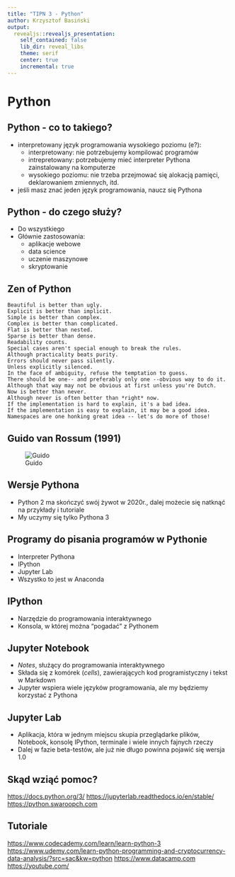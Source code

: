 ```yaml
---
title: "TIPN 3 - Python"
author: Krzysztof Basiński
output:
  revealjs::revealjs_presentation:
    self_contained: false
    lib_dir: reveal_libs
    theme: serif
    center: true
    incremental: true
---
```


# Python

## Python - co to takiego?

- interpretowany język programowania wysokiego poziomu (e?):
    - interpretowany: nie potrzebujemy kompilować programów
    - intrepretowany: potrzebujemy mieć interpreter Pythona zainstalowany na komputerze
    - wysokiego poziomu: nie trzeba przejmować się alokacją pamięci, deklarowaniem zmiennych, itd.
- jeśli masz znać jeden język programowania, naucz się Pythona

## Python - do czego służy?

- Do wszystkiego
- Głównie zastosowania:
     - aplikacje webowe
     - data science
     - uczenie maszynowe
     - skryptowanie
     
## Zen of Python

```
Beautiful is better than ugly.
Explicit is better than implicit.
Simple is better than complex.
Complex is better than complicated.
Flat is better than nested.
Sparse is better than dense.
Readability counts.
Special cases aren't special enough to break the rules.
Although practicality beats purity.
Errors should never pass silently.
Unless explicitly silenced.
In the face of ambiguity, refuse the temptation to guess.
There should be one-- and preferably only one --obvious way to do it.
Although that way may not be obvious at first unless you're Dutch.
Now is better than never.
Although never is often better than *right* now.
If the implementation is hard to explain, it's a bad idea.
If the implementation is easy to explain, it may be a good idea.
Namespaces are one honking great idea -- let's do more of those!
```

## Guido van Rossum (1991)

![Guido](img/guido.png)

## Wersje Pythona

- Python 2 ma skończyć swój żywot w 2020r., dalej możecie się natknąć na przykłady i tutoriale
- My uczymy się tylko Pythona 3

## Programy do pisania programów w Pythonie

- Interpreter Pythona
- IPython
- Jupyter Lab
- Wszystko to jest w Anaconda

## IPython

- Narzędzie do programowania interaktywnego
- Konsola, w której można "pogadać" z Pythonem

## Jupyter Notebook

- _Notes_, służący do programowania interaktywnego
- Składa się z komórek (_cells_), zawierających kod programistyczny i tekst w Markdown
- Jupyter wspiera wiele języków programowania, ale my będziemy korzystać z Pythona

## Jupyter Lab

- Aplikacja, która w jednym miejscu skupia przeglądarke plików, Notebook, konsolę IPython, terminale i wiele innych fajnych rzeczy
- Dalej w fazie beta-testów, ale już nie długo powinna pojawić się wersja 1.0

## Skąd wziąć pomoc?

<https://docs.python.org/3/>
<https://jupyterlab.readthedocs.io/en/stable/>
<https://python.swaroopch.com>

## Tutoriale

<https://www.codecademy.com/learn/learn-python-3>
<https://www.udemy.com/learn-python-programming-and-cryptocurrency-data-analysis/?src=sac&kw=python>
<https://www.datacamp.com>
<https://youtube.com/>




